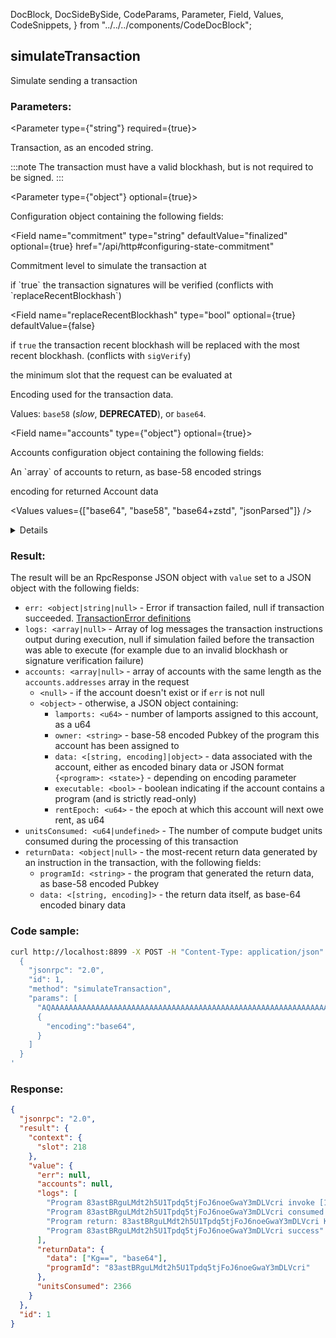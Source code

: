   DocBlock,
  DocSideBySide,
  CodeParams,
  Parameter,
  Field,
  Values,
  CodeSnippets,
} from "../../../components/CodeDocBlock";

<DocBlock>

## simulateTransaction

Simulate sending a transaction

<DocSideBySide>
<CodeParams>

### Parameters:

<Parameter type={"string"} required={true}>

Transaction, as an encoded string.

:::note
The transaction must have a valid blockhash, but is not required to be signed.
:::

</Parameter>

<Parameter type={"object"} optional={true}>

Configuration object containing the following fields:

<Field
  name="commitment"
  type="string"
  defaultValue="finalized"
  optional={true}
  href="/api/http#configuring-state-commitment"
>
  Commitment level to simulate the transaction at
</Field>

<Field name="sigVerify" type="bool" optional={true} defaultValue={false}>
  if `true` the transaction signatures will be verified (conflicts with
  `replaceRecentBlockhash`)
</Field>

<Field
  name="replaceRecentBlockhash"
  type="bool"
  optional={true}
  defaultValue={false}
>
  if `true` the transaction recent blockhash will be replaced with the most
  recent blockhash. (conflicts with `sigVerify`)
</Field>

<Field name="minContextSlot" type="number" optional={true}>
  the minimum slot that the request can be evaluated at
</Field>

<Field name="encoding" type="string" defaultValue="base58" optional={true}>

Encoding used for the transaction data.

Values: `base58` (_slow_, **DEPRECATED**), or `base64`.

</Field>

<Field name="accounts" type={"object"} optional={true}>

Accounts configuration object containing the following fields:

<Field name="addresses" type="array">
  An `array` of accounts to return, as base-58 encoded strings
</Field>

<Field name="encoding" type="string" defaultValue="base64">

encoding for returned Account data

<Values values={["base64", "base58", "base64+zstd", "jsonParsed"]} />

<details>

- `jsonParsed` encoding attempts to use program-specific state
  parsers to return more human-readable and explicit account state data.
- If `jsonParsed` is requested but a parser cannot be found, the field falls
  back to binary encoding, detectable when the `data` field is type `string`.

</details>

</Field>

</Field>

</Parameter>

### Result:

The result will be an RpcResponse JSON object with `value` set to a JSON object with the following fields:

- `err: <object|string|null>` - Error if transaction failed, null if transaction succeeded. [TransactionError definitions](https://github.com/solana-labs/solana/blob/c0c60386544ec9a9ec7119229f37386d9f070523/sdk/src/transaction/error.rs#L13)
- `logs: <array|null>` - Array of log messages the transaction instructions output during execution, null if simulation failed before the transaction was able to execute (for example due to an invalid blockhash or signature verification failure)
- `accounts: <array|null>` - array of accounts with the same length as the `accounts.addresses` array in the request
  - `<null>` - if the account doesn't exist or if `err` is not null
  - `<object>` - otherwise, a JSON object containing:
    - `lamports: <u64>` - number of lamports assigned to this account, as a u64
    - `owner: <string>` - base-58 encoded Pubkey of the program this account has been assigned to
    - `data: <[string, encoding]|object>` - data associated with the account, either as encoded binary data or JSON format `{<program>: <state>}` - depending on encoding parameter
    - `executable: <bool>` - boolean indicating if the account contains a program \(and is strictly read-only\)
    - `rentEpoch: <u64>` - the epoch at which this account will next owe rent, as u64
- `unitsConsumed: <u64|undefined>` - The number of compute budget units consumed during the processing of this transaction
- `returnData: <object|null>` - the most-recent return data generated by an instruction in the transaction, with the following fields:
  - `programId: <string>` - the program that generated the return data, as base-58 encoded Pubkey
  - `data: <[string, encoding]>` - the return data itself, as base-64 encoded binary data

</CodeParams>

<CodeSnippets>

### Code sample:

```bash
curl http://localhost:8899 -X POST -H "Content-Type: application/json" -d '
  {
    "jsonrpc": "2.0",
    "id": 1,
    "method": "simulateTransaction",
    "params": [
      "AQAAAAAAAAAAAAAAAAAAAAAAAAAAAAAAAAAAAAAAAAAAAAAAAAAAAAAAAAAAAAAAAAAAAAAAAAAAAAAAAAAAAAABAAEDArczbMia1tLmq7zz4DinMNN0pJ1JtLdqIJPUw3YrGCzYAMHBsgN27lcgB6H2WQvFgyZuJYHa46puOQo9yQ8CVQbd9uHXZaGT2cvhRs7reawctIXtX1s3kTqM9YV+/wCp20C7Wj2aiuk5TReAXo+VTVg8QTHjs0UjNMMKCvpzZ+ABAgEBARU=",
      {
        "encoding":"base64",
      }
    ]
  }
'
```

### Response:

```json
{
  "jsonrpc": "2.0",
  "result": {
    "context": {
      "slot": 218
    },
    "value": {
      "err": null,
      "accounts": null,
      "logs": [
        "Program 83astBRguLMdt2h5U1Tpdq5tjFoJ6noeGwaY3mDLVcri invoke [1]",
        "Program 83astBRguLMdt2h5U1Tpdq5tjFoJ6noeGwaY3mDLVcri consumed 2366 of 1400000 compute units",
        "Program return: 83astBRguLMdt2h5U1Tpdq5tjFoJ6noeGwaY3mDLVcri KgAAAAAAAAA=",
        "Program 83astBRguLMdt2h5U1Tpdq5tjFoJ6noeGwaY3mDLVcri success"
      ],
      "returnData": {
        "data": ["Kg==", "base64"],
        "programId": "83astBRguLMdt2h5U1Tpdq5tjFoJ6noeGwaY3mDLVcri"
      },
      "unitsConsumed": 2366
    }
  },
  "id": 1
}
```

</CodeSnippets>
</DocSideBySide>
</DocBlock>
